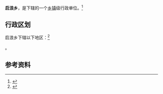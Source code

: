 {{中国乡级行政区|65/29/29/203/000}}

'''启浪乡'''，是{{PRC admin/fullname|65/29/29/203/000|3}}下辖的一个[[乡镇|乡镇]]级行政单位。<ref>{{PRC admin/ref sgc|{{PRC admin/parent|65/29/29/203/000}}}}</ref>

== 行政区划 ==

启浪乡下辖以下地区：<ref>{{PRC admin/ref sgc|65/29/29/203/000}}</ref>

{{PRC admin/children|65/29/29/203/000}}。

== 参考资料 ==

{{reflist}}

{{行政区划小作品}}
{{PRC admin/navcat|65/29/29/203/000}}